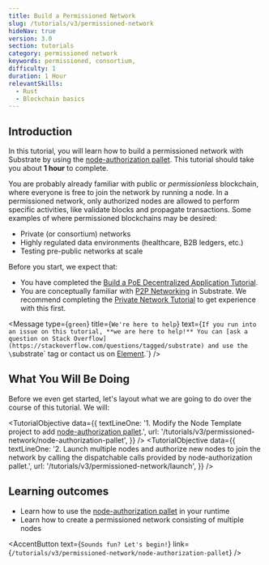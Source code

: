 ```yaml
---
title: Build a Permissioned Network
slug: /tutorials/v3/permissioned-network
hideNav: true
version: 3.0 
section: tutorials
category: permissioned network
keywords: permissioned, consortium, 
difficulty: 1
duration: 1 Hour
relevantSkills: 
  - Rust 
  - Blockchain basics
---
```


## Introduction

In this tutorial, you will learn how to build a permissioned network with Substrate by using the
[node-authorization pallet](/rustdocs/latest/pallet_node_authorization/index.html).
This tutorial should take you about **1 hour** to complete.

You are probably already familiar with public or _permissionless_ blockchain, where everyone
is free to join the network by running a node. In a permissioned network, only authorized
nodes are allowed to perform specific activities, like validate blocks and propagate
transactions. Some examples of where permissioned blockchains may be desired:

- Private (or consortium) networks
- Highly regulated data environments (healthcare, B2B ledgers, etc.)
- Testing pre-public networks at scale

Before you start, we expect that:

- You have completed the
  [Build a PoE Decentralized Application Tutorial](/tutorials/v3/proof-of-existence).
- You are conceptually familiar with
  [P2P Networking](https://wiki.polkadot.network/docs/faq#networking) in Substrate. We recommend completing the [Private Network Tutorial](../private-network)
  to get experience with this first.

<Message
  type={`green`}
  title={`We're here to help`}
  text={`If you run into an issue on this tutorial, **we are here to help!** You can
  [ask a question on Stack Overflow](https://stackoverflow.com/questions/tagged/substrate) and use the
  \`substrate\` tag or contact us on [Element](https://matrix.to/#/#substrate-technical:matrix.org).`}
/>

## What You Will Be Doing

Before we even get started, let's layout what we are going to do over the course of this tutorial. We will:

<TutorialObjective
  data={{
    textLineOne:
      '1. Modify the Node Template project to add [node-authorization pallet](/rustdocs/latest/pallet_node_authorization/index.html).',
    url: '/tutorials/v3/permissioned-network/node-authorization-pallet',
  }}
/>
<TutorialObjective
  data={{
    textLineOne:
    '2. Launch multiple nodes and authorize new nodes to join the network by calling the dispatchable calls provided by node-authorization pallet.',
    url: '/tutorials/v3/permissioned-network/launch',
  }}
/>

## Learning outcomes

- Learn how to use the [node-authorization pallet](/rustdocs/latest/pallet_node_authorization/pallet/index.html) in your runtime
- Learn how to create a permissioned network consisting of multiple nodes

<AccentButton text={`Sounds fun? Let's begin!`} link={`/tutorials/v3/permissioned-network/node-authorization-pallet`} />
